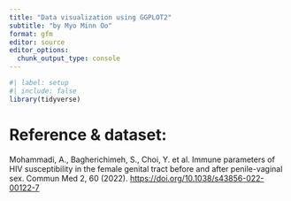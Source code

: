 ```yaml
---
title: "Data visualization using GGPLOT2"
subtitle: "by Myo Minn Oo" 
format: gfm
editor: source
editor_options: 
  chunk_output_type: console
---
```


```r
#| label: setup
#| include: false
library(tidyverse)
```

# Reference & dataset:

Mohammadi, A., Bagherichimeh, S., Choi, Y. et al. Immune parameters of HIV susceptibility in the female genital tract before and after penile-vaginal sex. Commun Med 2, 60 (2022). [https://doi.org/10.1038/s43856-022-00122-7]()
